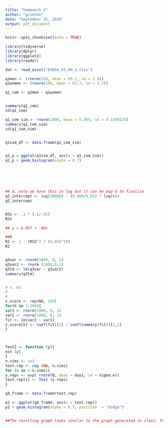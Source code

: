 ```yaml
---
title: "homework_4"
author: "grienne"
date: "September 25, 2018"
output: pdf_document
---
```


```r
knitr::opts_chunk$set(echo = TRUE)
```


```r

library(tidyverse)
library(dplyr)
library(ggplot2)
library(readxl)

dat <- read_excel("EX854_V3_DH_2.xlsx")


```



```r

q1men <- (rnorm(100, mean = 69.1, sd = 2.9))
q1women <- (rnorm(100, mean = 63.7, sd = 2.7))

q1_com <- q1men - q1women


summary(q1_com)
sd(q1_com)

q1_com_sim <- rnorm(1000, mean = 5.365, sd = 4.1569225)
summary(q1_com_sim)
sd(q1_com_sim)


q1sim_df <- data.frame(q1_com_sim)


q1_p = ggplot(q1sim_df, aes(x = q1_com_sim))
q1_p + geom_histogram(alpha = 0.7) 







```


```r

## A; note we have this in log but it can be exp'd to finalize
q2_intercept <- log(30000) - (0.008/0.01) * log(66)
q2_intercept


RSS <- .1 * (.5/.95)
RSS

## y = 6.957 + .08x

##B
R2 <- 1 - (RSS^2 / ((.05)^2))
R2



```


```r

q3var <- rnorm(1000, 0, 1)
q3var2 <- rnorm (1000,0,1)
q3lm <- lm(q3var ~ q3var2)
summary(q3lm)


# a. No.
# 
# 
z.score <- rep(NA, 100)
for(k in 1:100){
var1 <- rnorm(1000, 0, 1)
var2 <- rnorm(1000, 0, 1)
fit <- lm(var2 ~ var1)
z.score[k] <- coef(fit)[2] / coef(summary(fit))[2,2]
}




```


```r

Test2 <- function (y){
min (y)
}
n.sims <- 1e3
test.rep <- rep (NA, n.sims)
for (s in 1:n.sims){
y.reps <- exp( rnorm(B, mean = day1, sd = sigma.e))
test.rep[s] <- Test (y.reps)
}

q4_frame <- data.frame(test.rep)

p2 <- ggplot(q4_frame, aes(x = test.rep))
p2 + geom_histogram(alpha = 0.7, position  = "dodge")


##The resulting graph looks similar to the graph generated in class. The graph in class was produced using les than 150 individuals, the graph generated here is produced with over 1000 suggesting that if the number of individuals was increased in the class graph the image would likely look similar. 
```
